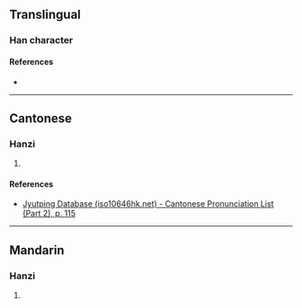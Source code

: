 {{character info/new}}
==Translingual==

===Han character===
{{Han char|rn=64|rad=手|as=08|sn=11|four=|canj=QJRR|ids=⿰扌官}}

====References====
* {{Han ref|kx=0436.030|dkj=12226|dj=0785.160|hdz=31906.080|uh=637E|ud=25470}}

----

==Cantonese==

===Hanzi===
{{yue-hanzi|jyut=[[wut6]]|y=wut6}}

# {{defn|lang=yue|sort=手08}}

====References====
* [http://www.iso10646hk.net/jp/document/download.jsp Jyutping Database (iso10646hk.net) - Cantonese Pronunciation List (Part 2), p. 115]

----

==Mandarin==

===Hanzi===
{{cmn-hanzi|pin=[[wò]] ([[wo4]]), [[sào]] ([[sao4]])|wg=wo<sup>4</sup>, sao<sup>4</sup>}}

# {{defn|lang=cmn|sort=手08}}